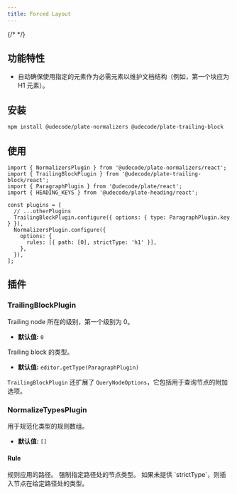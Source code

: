 ```yaml
---
title: Forced Layout
---
```


{/* <ComponentPreview name="forced-layout-demo" /> */}

<PackageInfo>

## 功能特性

- 自动确保使用指定的元素作为必需元素以维护文档结构（例如，第一个块应为 H1 元素）。

</PackageInfo>

## 安装

```bash
npm install @udecode/plate-normalizers @udecode/plate-trailing-block
```

## 使用

```tsx
import { NormalizersPlugin } from '@udecode/plate-normalizers/react';
import { TrailingBlockPlugin } from '@udecode/plate-trailing-block/react';
import { ParagraphPlugin } from '@udecode/plate/react';
import { HEADING_KEYS } from '@udecode/plate-heading/react';

const plugins = [
  // ...otherPlugins
  TrailingBlockPlugin.configure({ options: { type: ParagraphPlugin.key } }),
  NormalizersPlugin.configure({
    options: {
      rules: [{ path: [0], strictType: 'h1' }],
    },
  }),
];
```

## 插件

### TrailingBlockPlugin

<APIOptions>
<APIItem name="level" type="number" optional>
Trailing node 所在的级别，第一个级别为 0。

- **默认值:** `0`
</APIItem>

<APIItem name="type" type="string" optional>
Trailing block 的类型。

- **默认值:** `editor.getType(ParagraphPlugin)`
</APIItem>
</APIOptions>

`TrailingBlockPlugin` 还扩展了 `QueryNodeOptions`，它包括用于查询节点的附加选项。

### NormalizeTypesPlugin

<APIOptions>
<APIItem name="rules" type="Rule[]" optional>
用于规范化类型的规则数组。

- **默认值:** `[]`
</APIItem>
</APIOptions>

#### Rule

<APIAttributes>
<APIItem name="path" type="Path">
规则应用的路径。
</APIItem>

<APIItem name="strictType" type="string" optional>
强制指定路径处的节点类型。
</APIItem>

<APIItem name="type" type="string" optional>
如果未提供 `strictType`，则插入节点在给定路径处的类型。
</APIItem>
</APIAttributes>